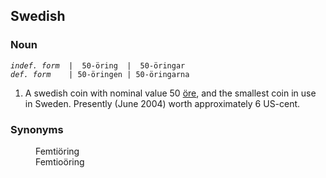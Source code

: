 ==Swedish==
===Noun===

 ''indef. form''  |  50-öring  |  50-öringar
 ''def. form''    | 50-öringen | 50-öringarna

# A swedish coin with nominal value 50 [[öre]], and the smallest coin in use in Sweden. Presently (June 2004) worth approximately 6 US-cent.

===Synonyms===
:Femtiöring
:Femtioöring